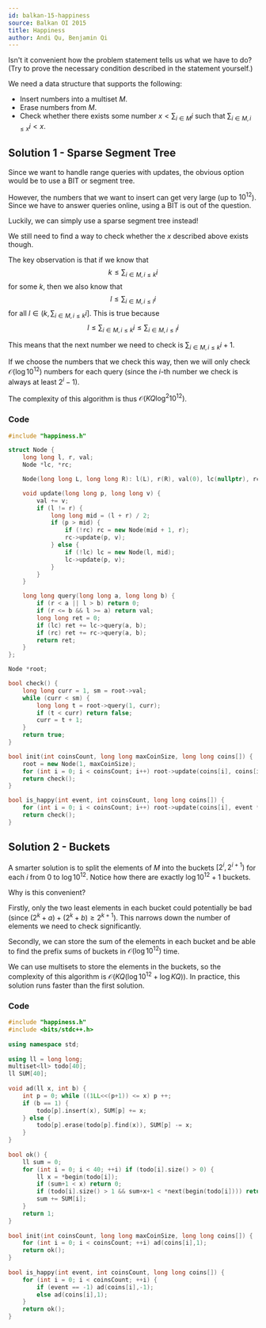 ```yaml
---
id: balkan-15-happiness
source: Balkan OI 2015
title: Happiness
author: Andi Qu, Benjamin Qi
---
```


Isn't it convenient how the problem statement tells us what we have to do? (Try to prove the necessary condition described in the statement yourself.)

We need a data structure that supports the following:

- Insert numbers into a multiset $M$.
- Erase numbers from $M$.
- Check whether there exists some number $x < \sum_{i \in M} i$ such that $\sum_{i \in M, i \leq x}i < x$.

## Solution 1 - Sparse Segment Tree

Since we want to handle range queries with updates, the obvious option would be to use a BIT or segment tree.

However, the numbers that we want to insert can get very large (up to $10^{12}$). Since we have to answer queries online, using a BIT is out of the question.

Luckily, we can simply use a sparse segment tree instead!

We still need to find a way to check whether the $x$ described above exists though.

The key observation is that if we know that
$$
k \leq \sum_{i \in M, i \leq k}i
$$
for some $k$, then we also know that
$$
l \leq \sum_{i \in M, i \leq l}i
$$
for all $l \in (k, \sum_{i \in M, i \leq k}i]$. This is true because
$$
l \leq \sum_{i \in M, i \leq k}i \leq \sum_{i \in M, i \leq l}i
$$

This means that the next number we need to check is $\sum_{i \in M, i \leq k}i + 1$.

If we choose the numbers that we check this way, then we will only check $\mathcal{O}(\log 10^{12})$ numbers for each query (since the $i$-th number we check is always at least $2^i - 1$).

The complexity of this algorithm is thus $\mathcal{O}(KQ \log^2 10^{12})$.

### Code

```cpp
#include "happiness.h"

struct Node {
	long long l, r, val;
	Node *lc, *rc;

	Node(long long L, long long R): l(L), r(R), val(0), lc(nullptr), rc(nullptr) {}

	void update(long long p, long long v) {
		val += v;
		if (l != r) {
			long long mid = (l + r) / 2;
			if (p > mid) {
				if (!rc) rc = new Node(mid + 1, r);
				rc->update(p, v);
			} else {
				if (!lc) lc = new Node(l, mid);
				lc->update(p, v);    
			}
		}
	}

	long long query(long long a, long long b) {
		if (r < a || l > b) return 0;
		if (r <= b && l >= a) return val;
		long long ret = 0;
		if (lc) ret += lc->query(a, b);
		if (rc) ret += rc->query(a, b);
		return ret;
	}
};

Node *root;

bool check() {
	long long curr = 1, sm = root->val;
	while (curr < sm) {
		long long t = root->query(1, curr);
		if (t < curr) return false;
		curr = t + 1;
	}
	return true;
}

bool init(int coinsCount, long long maxCoinSize, long long coins[]) {
	root = new Node(1, maxCoinSize);
	for (int i = 0; i < coinsCount; i++) root->update(coins[i], coins[i]);
	return check();
}

bool is_happy(int event, int coinsCount, long long coins[]) {
	for (int i = 0; i < coinsCount; i++) root->update(coins[i], event * coins[i]);
	return check();
}
```

## Solution 2 - Buckets

A smarter solution is to split the elements of $M$ into the buckets $[2^i, 2^{i + 1})$ for each $i$ from 0 to $\log 10^{12}$. Notice how there are exactly $\log 10^{12} + 1$ buckets.

Why is this convenient?

Firstly, only the two least elements in each bucket could potentially be bad (since $(2^k + a) + (2^k + b) \geq 2^{k + 1}$). This narrows down the number of elements we need to check significantly.

Secondly, we can store the sum of the elements in each bucket and be able to find the prefix sums of buckets in $\mathcal{O}(\log 10^{12})$ time.

We can use multisets to store the elements in the buckets, so the complexity of this algorithm is $\mathcal{O}(KQ (\log 10^{12} + \log KQ))$. In practice, this solution runs faster than the first solution.

### Code

```cpp
#include "happiness.h"
#include <bits/stdc++.h>
 
using namespace std;
 
using ll = long long;
multiset<ll> todo[40];
ll SUM[40];
 
void ad(ll x, int b) {
	int p = 0; while ((1LL<<(p+1)) <= x) p ++;
	if (b == 1) {
		todo[p].insert(x), SUM[p] += x;
	} else {
		todo[p].erase(todo[p].find(x)), SUM[p] -= x;
	}
}
 
bool ok() {
	ll sum = 0;
	for (int i = 0; i < 40; ++i) if (todo[i].size() > 0) {
		ll x = *begin(todo[i]);
		if (sum+1 < x) return 0;
		if (todo[i].size() > 1 && sum+x+1 < *next(begin(todo[i]))) return 0;
		sum += SUM[i];
	}
	return 1;
}
 
bool init(int coinsCount, long long maxCoinSize, long long coins[]) {
	for (int i = 0; i < coinsCount; ++i) ad(coins[i],1);
	return ok();
}
 
bool is_happy(int event, int coinsCount, long long coins[]) {
	for (int i = 0; i < coinsCount; ++i) {
		if (event == -1) ad(coins[i],-1);
		else ad(coins[i],1);
	}
	return ok();
}
```